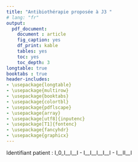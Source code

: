 ```yaml
---
title: "Antibiothérapie proposée à J3 "
# lang: "fr"
output: 
  pdf_document:
    document : article 
    fig_caption: yes
    df_print: kable
    tables: yes
    toc: yes
    toc_depth: 3
longtable: true
booktabs : true
header-includes: 
- \usepackage{longtable}
- \usepackage{multirow}
- \usepackage{booktabs}
- \usepackage{colortbl}
- \usepackage{pdflscape}
- \usepackage{array}
- \usepackage[utf8]{inputenc}   
- \usepackage[T1]{fontenc}
- \usepackage{fancyhdr}
- \usepackage{graphicx} 
---
```

 
 
\fancyhf{}
\renewcommand{\headrulewidth}{0.6pt}
\renewcommand{\footrulewidth}{0.6pt}
  \setlength{\headheight}{13.59895pt}
       \addtolength{\topmargin}{-1.59895pt}
\fancyhead[R]{\footnotesize{https://rshiny.sbim-stlouis.org/ANTIBIONEED/}}
\fancyhead[L]{\footnotesize{\includegraphics[scale=0.7]{www/LOGO-ATBNEED.png} }}
\fancyfoot[C]{\footnotesize{\textit{Nom du document `r e2$parametre$docname`}}}

\thispagestyle{fancy} 



\centering \large  Identifiant patient :  I_0_I__I__I  -     I__I__I__I__I       -           I__II__I
  
\bigskip

 
\begin{center}
\begin{tabular}{|l|c|}
\hline
\multicolumn{2}{|c|}{\scshape Traitement en cours }\\
\hline
  \hline
     \bfseries   Classe &       \bfseries  Traitement    \\ 
   \hline
`r e2$listeparEncours$class1` & `r e2$listeparEncours$ttencours1`   \\ \hline
`r e2$listeparEncours$class2` & `r e2$listeparEncours$ttencours2`   \\ \hline
`r e2$listeparEncours$class3` & `r e2$listeparEncours$ttencours3`   \\ \hline
`r e2$listeparEncours$class4` & `r e2$listeparEncours$ttencours4`  \\ \hline
\end{tabular}


\bigskip


\begin{tabular}{|l|c|c|}
\hline
\multicolumn{3}{|c|}{\scshape Posologie prescrite}\\
\hline
  \hline
   \bfseries    Classe &    \bfseries   Traitement &  \bfseries   Posologie   \\ \hline
   `r if (e2$listepar$tt1!="") paste(e2$listepar$class1,"&", e2$listepar$tt1, "&", e2$listepar$poso1,"\\tabularnewline ","\\hline")`   
     `r if (e2$listepar$tt2!="") paste(e2$listepar$class2,"&", e2$listepar$tt2, "&", e2$listepar$poso2,"\\tabularnewline ","\\hline")`   
       `r if (e2$listepar$tt3!="") paste(e2$listepar$class3,"&", e2$listepar$tt3, "&", e2$listepar$poso3,"\\tabularnewline ","\\hline")`   
         `r if (e2$listepar$tt4!="") paste(e2$listepar$class4,"&", e2$listepar$tt4, "&", e2$listepar$poso4,"\\tabularnewline ","\\hline")`   
         `r if (!is.null(e2$listepar$reco))  paste("Recommandations","&", "\\multicolumn{2}{m{10cm}| }{",e2$listepar$reco,"}","\\tabularnewline","\\hline")`  
                  `r if (!is.null(e2$listepar$duree))  paste("Duree","&", "\\multicolumn{2}{m{10cm}| }{",e2$listepar$duree,"}","\\tabularnewline","\\hline")`  
         
\end{tabular}






\bigskip

\begin{tabular}{||l|c||}  
\hline
\multicolumn{2}{|c|}{\scshape Données saisies via l'application}\\
\hline
\hline
   \bfseries   Question &   \bfseries   Réponse  \\ \hline
`r if (length(e2$listeparSaisie$varPen2)>0)  paste(tr("Question2Allergie"),"&", e2$listeparSaisie$varPen2,"\\tabularnewline ","\\hline")` 
`r if (length(e2$listeparSaisie$varDOCUMICRO)>0)  paste(tr("Question2Docum"),"&", e2$listeparSaisie$varDOCUMICRO,"\\tabularnewline ","\\hline")` 
`r if (length(e2$listeparSaisie$varFI)>0)  paste(tr("Question2CliniqueIdent2"),"&", e2$listeparSaisie$varFI,"\\tabularnewline ","\\hline")`   
`r if (length(e2$listeparSaisie$varCSINIT)>0)  paste(tr("Question2CSI"),"&", e2$listeparSaisie$varCSINIT,"\\tabularnewline ","\\hline")`   
`r if (length(e2$listeparSaisie$varAC)>0)  paste(tr("Question2AmelC"),"&", e2$listeparSaisie$varAC,"\\tabularnewline ","\\hline")`   
`r if (length(e2$listeparSaisie$varAGGRAV)>0)  paste(tr("Question2AggC"),"&", e2$listeparSaisie$varAGGRAV,"\\tabularnewline ","\\hline")`  
`r if (length(e2$listeparSaisie$varCS)>0)  paste(tr("Question2CSA"),"&", e2$listeparSaisie$varCS,"\\tabularnewline ","\\hline")`    
`r if (length(e2$listeparSaisie$varSAPPLA)>0)  paste(tr("Question2SAplasie"),"&", e2$listeparSaisie$varSAPPLA,"\\tabularnewline ","\\hline")`  
`r if (length(e2$listeparSaisie$varFIEVRE)>0)  paste(tr("Question2Fievre"),"&", e2$listeparSaisie$varFIEVRE,"\\tabularnewline ","\\hline")`   
`r if (length(e2$listeparSaisie$varFCI2)>0)  paste(tr("Question2CliniqueIdent2"),"&", e2$listeparSaisie$varFCI2,"\\tabularnewline","\\hline")`
`r if (length(e2$listeparSaisie$varFCICS)>0) paste(tr("question2CliniqueIdent1"),"&",e2$listeparSaisie$varFCICS,"\\tabularnewline","\\hline")`   
`r if (length(e2$listeparSaisie$varFCICS_P)>0) paste("Pneumonie interstitielle","&",e2$listeparSaisie$varFCICS_P,"\\tabularnewline","\\hline")`   
`r if (length(e2$listeparSaisie$varFCICS_D)>0) paste("Dermo-hypodermite nécrotique","&",e2$listeparSaisie$varFCICS_D,"\\tabularnewline","\\hline")`   
\hline
\end{tabular}
\end{center}

\bigskip
 
\noindent\fbox{\parbox{\linewidth\fboxrule\fboxsep}{\centering Veuillez placer une copie de ce document dans le cahier d'observation ANTIBIONEED du patient ainsi qu'une copie dans son dossier médical}}
